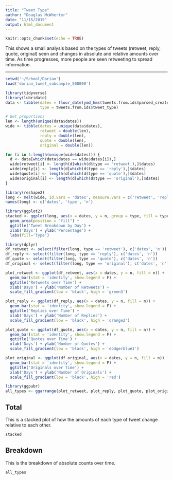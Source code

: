 ```yaml
---
title: "Tweet Type"
author: "Douglas McWherter"
date: "11/15/2019"
output: html_document
---
```


```r
knitr::opts_chunk$set(echo = TRUE)
```

This shows a small analysis based on the types of tweets (retweet, reply, quote, original) seen and changes in absolute and relative amounts over time. As time progresses, more people are seen retweeting to spread information.

***

```r
setwd('~/School/Dorian')
load('dorian_tweet_subsample_500000')

library(tidyverse)
library(lubridate)
data <- tibble(dates = floor_date(ymd_hms(tweets.from.ids$parsed_created_at), unit = 'day'),
               type = tweets.from.ids$tweet_type)

# Get proportions
len <- length(unique(data$dates))
wide <- tibble(dates = unique(data$dates), 
               retweet = double(len), 
               reply = double(len), 
               quote = double(len), 
               original = double(len))

for (i in 1:length(unique(wide$dates))) {
  d <- data[which(data$dates == wide$dates[i]),]
  wide$retweet[i] <- length(d[which(d$type == 'retweet'),]$dates)
  wide$reply[i] <- length(d[which(d$type == 'reply'),]$dates)
  wide$quote[i] <- length(d[which(d$type == 'quote'),]$dates)
  wide$original[i] <- length(d[which(d$type == 'original'),]$dates)
}

library(reshape2)
long <- melt(wide, id.vars = 'dates', measure.vars = c('retweet', 'reply', 'quote', 'original'))
names(long) <- c('dates', 'type', 'n')

library(ggplot2)
stacked <- ggplot(long, aes(x = dates, y = n, group = type, fill = type)) + 
  geom_area(position = "fill") + 
  ggtitle('Tweet Breakdown by Day') + 
  xlab('Days') + ylab('Percentage') + 
  labs(fill='Type')

library(dplyr)
df_retweet <- select(filter(long, type == 'retweet'), c('dates', 'n'))
df_reply <- select(filter(long, type == 'reply'), c('dates', 'n'))
df_quote <- select(filter(long, type == 'quote'), c('dates', 'n'))
df_original <- select(filter(long, type == 'original'), c('dates', 'n'))

plot_retweet <- ggplot(df_retweet, aes(x = dates, y = n, fill = n)) + 
  geom_bar(stat = 'identity', show.legend = F) + 
  ggtitle('Retweets over Time') + 
  xlab('Days') + ylab('Number of Retweets') + 
  scale_fill_gradient(low = 'black', high = 'green3')

plot_reply <- ggplot(df_reply, aes(x = dates, y = n, fill = n)) + 
  geom_bar(stat = 'identity', show.legend = F) + 
  ggtitle('Replies over Time') + 
  xlab('Days') + ylab('Number of Replies') + 
  scale_fill_gradient(low = 'black', high = 'orange2')

plot_quote <- ggplot(df_quote, aes(x = dates, y = n, fill = n)) + 
  geom_bar(stat = 'identity', show.legend = F) + 
  ggtitle('Quotes over Time') + 
  xlab('Days') + ylab('Number of Quotes') + 
  scale_fill_gradient(low = 'black', high = 'dodgerblue1')

plot_original <- ggplot(df_original, aes(x = dates, y = n, fill = n)) + 
  geom_bar(stat = 'identity', show.legend = F) + 
  ggtitle('Originals over Time') + 
  xlab('Days') + ylab('Number of Originals') + 
  scale_fill_gradient(low = 'black', high = 'red')

library(ggpubr)
all_types <- ggarrange(plot_retweet, plot_reply, plot_quote, plot_original)
```

## Total

This is a stacked plot of how the amounts of each type of tweet change relative to each other.

```r
stacked
```

## Breakdown

This is the breakdown of absolute counts over time.

```r
all_types
```
